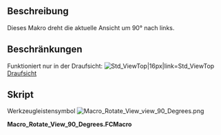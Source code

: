 <languages/>
{{Macro/de
|Name=Ansicht um 90° drehen
|Icon=Macro Rotate View view 90 Degrees.png
|Description=Dieses Makro dreht die aktuelle Ansicht um 90 ° nach links. Funktioniert nur, wenn Sie sich in der [[Std_ViewTop/de|Draufsicht]] befinden
|Author=Yorik
|Version=01.00
|Date=2010-11-17
|FCVersion=Alle
|Download=[https://wiki.freecad.org/wiki/images/a/a0/Macro_Rotate_View_view_90_Degrees.png Werkzeugleistensymbol]
|SeeAlso=[[Macro_Rotate_ViewAxonometric/de|Makro Ansicht axonometrisch drehen]], [[Macro_Rotate_View_Free/de|Makro Ansicht frei drehen]]
}}

<span id="Description"></span>
== Beschreibung ==

Dieses Makro dreht die aktuelle Ansicht um 90° nach links.

<span id="Limitations"></span>
==Beschränkungen==

Funktioniert nur in der Draufsicht: [[Image:View-top.svg|Std_ViewTop|16px|link=Std_ViewTop]] [[Std_ViewTop/de|Draufsicht]]

<span id="Script"></span>
==Skript==

Werkzeugleistensymbol  [[Image:Macro Rotate View view 90 Degrees.png]]

'''Macro_Rotate_View_90_Degrees.FCMacro'''

{{MacroCode|code=
import math
from pivy import coin
cam = Gui.ActiveDocument.ActiveView.getCameraNode()
rot = coin.SbRotation()
rot.setValue(coin.SbVec3f(0,0,1),math.pi/2)
nrot = cam.orientation.getValue() * rot
cam.orientation = nrot
}}


{{clear}}